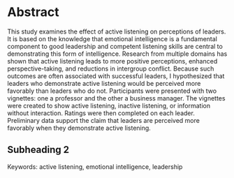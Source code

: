 # Abstract

This study examines the effect of active listening on perceptions of leaders. It is based on the knowledge that emotional intelligence is a fundamental component to good leadership and competent listening skills are central to demonstrating this form of intelligence. Research from multiple domains has shown that active listening leads to more positive perceptions, enhanced perspective-taking, and reductions in intergroup conflict. Because such outcomes are often associated with successful leaders, I hypothesized that leaders who demonstrate active listening would be perceived more favorably than leaders who do not. Participants were presented with two vignettes: one a professor and the other a business manager. The vignettes were created to show active listening, inactive listening, or information without interaction. Ratings were then completed on each leader. Preliminary data support the claim that leaders are perceived more favorably when they demonstrate active listening. 

## Subheading 2


Keywords: active listening, emotional intelligence, leadership
\newpage